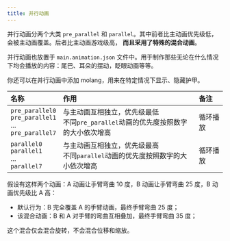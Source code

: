 ```yaml
---
title: 并行动画
---
```



并行动画分两个大类 `pre_parallel` 和 `parallel`。其中前者比主动画优先级低，会被主动画覆盖。后者比主动画游戏级高，
**而且采用了特殊的混合动画**。

并行动画也放置于 `main.animation.json` 文件中。用于制作那些无论在什么情况下均会播放的内容：尾巴、耳朵的摆动，眨眼动画等等。

你还可以在并行动画中添加 molang，用来在特定情况下显示、隐藏护甲。

| 名称                                                            | 作用                                                                                  | 备注     |
| :-------------------------------------------------------------- | :------------------------------------------------------------------------------------ | :------- |
| `pre_parallel0`<br/>`pre_parallel1`<br/>...<br/>`pre_parallel7` | 与主动画互相独立，优先级最低<br/>不同`pre_parallel`动画的优先度按照数字的大小依次增高 | 循环播放 |
| `parallel0`<br/>`parallel1`<br/>...<br/>`parallel7`             | 与主动画互相独立，优先级最高<br/>不同`parallel`动画的优先度按照数字的大小依次增高     | 循环播放 |

<Aside title="什么特殊的混合动画？">

假设有这样两个动画：A 动画让手臂弯曲 10 度，B 动画让手臂弯曲 25 度，B 动画优先级比 A 高：

- 默认行为：B 完全覆盖 A 的手臂动画，最终手臂弯曲 25 度；
- 该混合动画：B 和 A 对手臂的弯曲互相叠加，最终手臂弯曲 35 度；

这个混合仅会混合旋转，不会混合位移和缩放。

</Aside>
